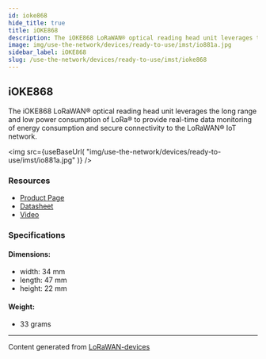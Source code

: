 ```yaml
---
id: ioke868
hide_title: true
title: iOKE868
description: The iOKE868 LoRaWAN® optical reading head unit leverages the long range and low power consumption of LoRa® to provide real-time data monitoring of energy consumption and secure connectivity to the LoRaWAN® IoT network.
image: img/use-the-network/devices/ready-to-use/imst/io881a.jpg
sidebar_label: iOKE868
slug: /use-the-network/devices/ready-to-use/imst/ioke868
---
```



## iOKE868

The iOKE868 LoRaWAN® optical reading head unit leverages the long range and low power consumption of LoRa® to provide real-time data monitoring of energy consumption and secure connectivity to the LoRaWAN® IoT network.

<img
src={useBaseUrl(
"img/use-the-network/devices/ready-to-use/imst/io881a.jpg"
)}
/>

### Resources

- [Product Page](https://wireless-solutions.de/products/lora-solutions-by-imst/ioke868-lorawan-optical-unit/)
- [Datasheet](https://wireless-solutions.de/downloadfile/ioke868-documents/)
- [Video](https://youtu.be/QeGTIGgXy8U)

### Specifications

#### Dimensions:
- width: 34 mm
- length: 47 mm
- height: 22 mm
#### Weight: 
- 33 grams



---
Content generated from [LoRaWAN-devices](https://github.com/TheThingsNetwork/lorawan-devices)